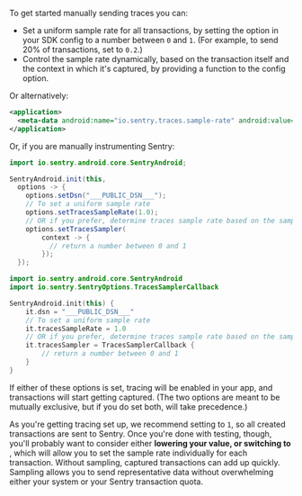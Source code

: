 To get started manually sending traces you can:

- Set a uniform sample rate for all transactions, by setting the <PlatformIdentifier name="traces-sample-rate" /> option in your SDK config to a number between `0` and `1`. (For example, to send 20% of transactions, set <PlatformIdentifier name="traces-sample-rate" /> to `0.2`.)
- Control the sample rate dynamically, based on the transaction itself and the context in which it's captured, by providing a function to the <PlatformIdentifier name="traces-sampler" /> config option.

Or alternatively:

```xml {filename:AndroidManifest.xml}
<application>
  <meta-data android:name="io.sentry.traces.sample-rate" android:value="1.0" />
</application>
```

Or, if you are manually instrumenting Sentry:

```java {tabTitle:Java}
import io.sentry.android.core.SentryAndroid;

SentryAndroid.init(this,
  options -> {
    options.setDsn("___PUBLIC_DSN___");
    // To set a uniform sample rate
    options.setTracesSampleRate(1.0);
    // OR if you prefer, determine traces sample rate based on the sampling context
    options.setTracesSampler(
        context -> {
          // return a number between 0 and 1
        });
  });
```

```kotlin {tabTitle:Kotlin}
import io.sentry.android.core.SentryAndroid
import io.sentry.SentryOptions.TracesSamplerCallback

SentryAndroid.init(this) {
    it.dsn = "___PUBLIC_DSN___"
    // To set a uniform sample rate
    it.tracesSampleRate = 1.0
    // OR if you prefer, determine traces sample rate based on the sampling context
    it.tracesSampler = TracesSamplerCallback {
        // return a number between 0 and 1
    }
}
```

If either of these options is set, tracing will be enabled in your app, and transactions will start getting captured. (The two options are meant to be mutually exclusive, but if you do set both, <PlatformIdentifier name="traces-sampler" /> will take precedence.)

As you're getting tracing set up, we recommend setting <PlatformIdentifier name="traces-sample-rate" /> to `1`, so all created transactions are sent to Sentry. Once you're done with testing, though, you'll probably want to consider either **lowering your <PlatformIdentifier name="traces-sample-rate" /> value, or switching to <PlatformIdentifier name="traces-sampler" />**, which will allow you to set the sample rate individually for each transaction. Without sampling, captured transactions can add up quickly. Sampling allows you to send representative data without overwhelming either your system or your Sentry transaction quota.
